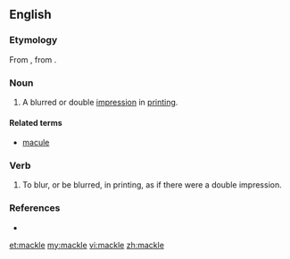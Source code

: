 ==English==

===Etymology===
From {{etyl|frm|en}} {{term|macule|lang=frm}}, from {{etyl|la|en}} {{term|macula|lang=la}}.

===Noun===
{{en-noun}}

# {{context|obsolete|lang=en}} A blurred or double [[impression]] in [[printing]].

====Related terms====
* [[macule]]

===Verb===
{{en-verb|mackl}}

# {{context|obsolete|lang=en}} To blur, or be blurred, in printing, as if there were a double impression.

===References===
* {{R:Webster 1913}}

[[et:mackle]]
[[my:mackle]]
[[vi:mackle]]
[[zh:mackle]]